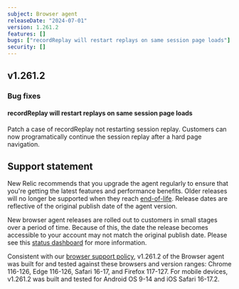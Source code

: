 ```yaml
---
subject: Browser agent
releaseDate: "2024-07-01"
version: 1.261.2
features: []
bugs: ["recordReplay will restart replays on same session page loads"]
security: []
---
```


## v1.261.2

### Bug fixes

#### recordReplay will restart replays on same session page loads
Patch a case of recordReplay not restarting session replay. Customers can now programatically continue the session replay after a hard page navigation.

## Support statement

New Relic recommends that you upgrade the agent regularly to ensure that you're getting the latest features and performance benefits. Older releases will no longer be supported when they reach [end-of-life](https://docs.newrelic.com/docs/browser/browser-monitoring/getting-started/browser-agent-eol-policy/). Release dates are reflective of the original publish date of the agent version.

New browser agent releases are rolled out to customers in small stages over a period of time. Because of this, the date the release becomes accessible to your account may not match the original publish date. Please see this [status dashboard](https://newrelic.github.io/newrelic-browser-agent-release/) for more information.

Consistent with our [browser support policy](https://docs.newrelic.com/docs/browser/new-relic-browser/getting-started/compatibility-requirements-browser-monitoring/#browser-types), v1.261.2 of the Browser agent was built for and tested against these browsers and version ranges: Chrome 116-126, Edge 116-126, Safari 16-17, and Firefox 117-127. For mobile devices, v1.261.2 was built and tested for Android OS 9-14 and iOS Safari 16-17.2.